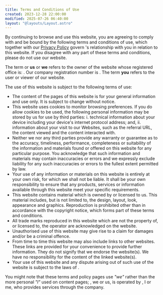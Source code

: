 ```yaml
---
title: Terms and Conditions of Use
created: 2023-12-28 22:00:00
modified: 2025-07-26 06:40:00
layout: "@layouts/Layout.astro"
---
```



By continuing to browse and use this website, you are agreeing to comply with and be bound by the following terms and conditions of use, which together with our <a class="link" href="/privacy">Privacy Policy</a> govern <BusinessLegalName/>'s relationship with you in relation to this website. If you disagree with any part of these terms and conditions, please do not use our website.

The term <BusinessLegalName/> or **us** or **we** refers to the owner of the website whose registered office is: <BusinessOffice/>. Our company registration number is <BusinessRegistration/>. The term **you** refers to the user or viewer of our website.

The use of this website is subject to the following terms of use:

- The content of the pages of this website is for your general information and use only. It is subject to change without notice.
- This website uses cookies to monitor browsing preferences. If you do allow cookies to be used, the following personal information may be stored by us for use by third parties: i. technical information about your device including your device's internet protocol address; and, ii. information about your visit to our Websites, such as the referral URL, the content viewed and the content interacted with.
- Neither we nor any third parties provide any warranty or guarantee as to the accuracy, timeliness, performance, completeness or suitability of the information and materials found or offered on this website for any particular purpose. You acknowledge that such information and materials may contain inaccuracies or errors and we expressly exclude liability for any such inaccuracies or errors to the fullest extent permitted by law.
- Your use of any information or materials on this website is entirely at your own risk, for which we shall not be liable. It shall be your own responsibility to ensure that any products, services or information available through this website meet your specific requirements.
- This website contains material which is owned by or licensed to us. This material includes, but is not limited to, the design, layout, look, appearance and graphics. Reproduction is prohibited other than in accordance with the copyright notice, which forms part of these terms and conditions.
- All trade marks reproduced in this website which are not the property of, or licensed to, the operator are acknowledged on the website.
- Unauthorised use of this website may give rise to a claim for damages and/or be a criminal offence.
- From time to time this website may also include links to other websites. These links are provided for your convenience to provide further information. They do not signify that we endorse the website(s). We have no responsibility for the content of the linked website(s).
- Your use of this website and any dispute arising out of such use of the website is subject to the laws of <BusinessJurisdiction/>.

You might note that these terms and policy pages use _"we"_ rather than the more personal _"I"_ used on content pages; <BusinessLegalName/>, we or us, is operated by <PrincipalFullName/>, I or me, who provides services through the company.
